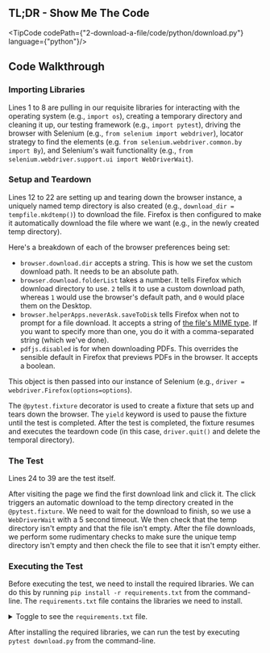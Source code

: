 
## TL;DR - Show Me The Code

<TipCode codePath={"2-download-a-file/code/python/download.py"} language={"python"}/>

## Code Walkthrough

### Importing Libraries

Lines 1 to 8 are pulling in our requisite libraries for interacting with the operating system (e.g., `import os`),
creating a temporary directory and cleaning it up, our testing framework (e.g., `import pytest`), driving the browser
with Selenium (e.g., `from selenium import webdriver`), locator strategy to find the elements
(e.g. `from selenium.webdriver.common.by import By`), and Selenium's wait functionality
(e.g., `from selenium.webdriver.support.ui import WebDriverWait`).

### Setup and Teardown

Lines 12 to 22 are setting up and tearing down the browser instance, a uniquely named temp directory is also created
(e.g., `download_dir = tempfile.mkdtemp()`) to download the file. Firefox is then configured to make it automatically
download the file where we want (e.g., in the newly created temp directory).

Here's a breakdown of each of the browser preferences being set:

+ `browser.download.dir` accepts a string. This is how we set the custom download path. It needs to be an absolute path.
+ `browser.download.folderList` takes a number. It tells Firefox which download directory to use. `2` tells it to use
a custom download path, whereas `1` would use the browser's default path, and `0` would place them on the Desktop.
+ `browser.helperApps.neverAsk.saveToDisk` tells Firefox when not to prompt for a file download. It accepts a string
of [the file's MIME type](https://en.wikipedia.org/wiki/Internet_media_type). If you want to specify more than one, you do it with a comma-separated string (which
we've done).
+ `pdfjs.disabled` is for when downloading PDFs. This overrides the sensible default in Firefox that previews PDFs in
the browser. It accepts a boolean.

This object is then passed into our instance of Selenium (e.g., `driver = webdriver.Firefox(options=options`).

The `@pytest.fixture` decorator is used to create a fixture that sets up and tears down the browser. The `yield`
keyword is used to pause the fixture until the test is completed. After the test is completed, the fixture resumes
and executes the teardown code (in this case, `driver.quit()` and delete the temporal directory).

### The Test

Lines 24 to 39 are the test itself.

After visiting the page we find the first download link and click it. The click triggers an automatic download to
the temp directory created in the `@pytest.fixture`. We need to wait for the download to finish, so we use a
`WebDriverWait` with a 5 second timeout. We then check that the temp directory isn't empty and that the file isn't
empty. After the file downloads, we perform some rudimentary checks to make sure the unique temp directory isn't empty
and then check the file to see that it isn't empty either.

### Executing the Test

Before executing the test, we need to install the required libraries. We can do this by running
`pip install -r requirements.txt` from the command-line. The `requirements.txt` file contains the libraries we
need to install.

<details>
    <summary>Toggle to see the <code>requirements.txt</code> file.</summary>
    <div>
        <TipCode codePath={"2-download-a-file/code/python/requirements.txt"} language={"txt"}/>
    </div>
</details>

After installing the required libraries, we can run the test by executing `pytest download.py` from the command-line.
